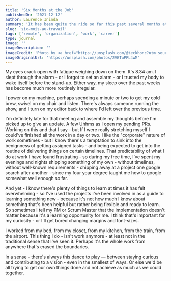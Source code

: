 ```yaml
---
title: 'Six Months at the Job'
publishedOn: '2021-12-12'
author: Laurence Ininda
summary: 'It has been quite the ride so far this past several months at a new position. But there are always somethings to take away from my experience as the year winds down. Here are some few thoughts.'
slug: 'six-mois-au-travail'
tags: ['remote', 'organization', 'work', 'career']
type: journal
image: ''
imageDescription: ''
imageCredit: 'Photo by <a href="https://unsplash.com/@teckhonc?utm_source=unsplash&utm_medium=referral&utm_content=creditCopyText">T.H. Chia</a> on <a href="https://unsplash.com/s/photos/unique?utm_source=unsplash&utm_medium=referral&utm_content=creditCopyText">Unsplash</a>'
imageOriginalUrl: 'https://unsplash.com/photos/2VETuPPL4wM'
---
```



My eyes crack open with fatigue weighing down on them. It's 8.34 am. I slept through the alarm - or I forgot to set an alarm - or I trusted my body to wake itself before the stand-up. Either way, my sleep over the past weeks has become much more routinely irregular. 

I power on my machine, perhaps spending a minute or two to get my cold brew, swivel on my chair and listen. There's always someone running the show, and I turn on my editor back to where I'd left over the previous time. 

I'm definitely late for that meeting and assemble my thoughts before I'm picked up to give an update. A few Uhhms as I open my pending PRs. Working on this and that I say - but If I were really stretching myself I could've finished all the work in a day or two. I like the "corporate" nature of work sometimes - but I know there's a temptation to sink into the benignness of getting assigned tasks - and being expected to get into the routine of delivering things on certain timelines. That predictability of what I do at work I have found frustrating - so during my free time, I've spent my evenings and nights shipping something of my own - without timelines, without well-known requirements - chipping away at a project one google search after another - since my four year degree taught me how to google somewhat well enough so far. 

And yet - I know there's plenty of things to learn at times it has felt overwhelming - so I've used the projects I've been involved in as a guide to learning something new - because it's not how much I know about something that's been helpful but rather being flexible and ready to learn. So sometimes I tell my PM or Scrum Master that the implementation doesn't matter because it's a learning opportunity for me. I think that's important for my curiosity - or I'll get bored changing margins and font-sizes.

I worked from my bed, from my closet, from my kitchen, from the train, from the airport. This thing I do - isn't work anymore - at least not in the traditional sense that I've seen it. Perhaps it's the whole work from anywhere that's erased the boundaries. 

In a sense - there's always this dance to play — between staying curious and contributing to a vision - even in the smallest of ways. Or else we'd be all trying to get our own things done and not achieve as much as we could together.